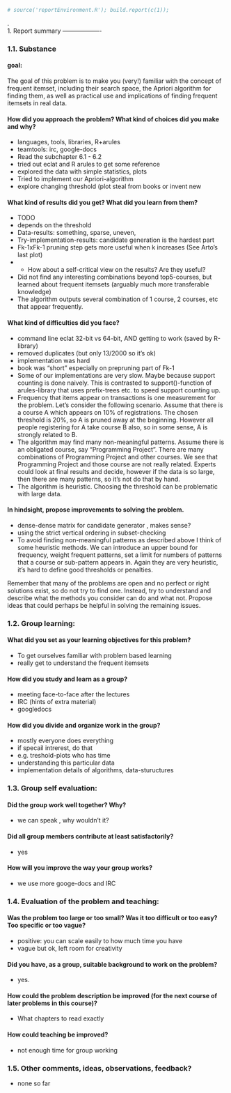```r
# source('reportEnvironment.R'); build.report(c(1));
```
.  
1. Report summary
-------------------


### 1.1. Substance

#### goal:

The goal of this problem is to make you (very!) familiar with the concept of frequent itemset, including their search space, the Apriori algorithm for finding them, as well as practical use and implications of finding frequent itemsets in real data.


#### How did you approach the problem? What kind of choices did you make and why?
* languages, tools, libraries, R+arules
* teamtools: irc, google-docs
* Read the subchapter 6.1 - 6.2
* tried out eclat and R arules to get some reference
* explored the data with simple statistics, plots
* Tried to implement our Apriori-algorithm
* explore changing threshold (plot steal from books or invent new

#### What kind of results did you get? What did you learn from them?
* TODO
* depends on the threshold
* Data-results: something, sparse, uneven,
* Try-implementation-results: candidate generation is the hardest part
* Fk-1xFk-1 pruning step gets more useful when k increases (See Arto’s last plot)
* - How about a self-critical view on the results? Are they useful?
* Did not find any interesting combinations beyond top5-courses, but learned about frequent itemsets (arguably much more transferable knowledge)
* The algorithm outputs several combination of 1 course, 2 courses, etc that appear frequently.

#### What kind of difficulties did you face?
* command line eclat 32-bit vs 64-bit, AND getting to work (saved by R-library)
* removed duplicates (but only 13/2000 so it’s ok)
* implementation was hard
* book was “short” especially on prepruning part of Fk-1
* Some of our implementations are very slow. Maybe because support counting is done naively. This is contrasted to support()-function of arules-library that uses prefix-trees etc. to speed support counting up.
* Frequency that items appear on transactions is one measurement for the problem. Let’s consider the following scenario. Assume that there is a course A which appears on 10% of registrations. The chosen threshold is 20%, so A is pruned away at the beginning. However all people registering for A take course B also, so in some sense, A is strongly related to B.
* The algorithm may find many non-meaningful patterns. Assume there is an obligated course, say “Programming Project”. There are many combinations of Programming Project and other courses. We see that Programming Project and those course are not really related. Experts could look at final results and decide, however if the data is so large, then there are many patterns, so it’s not do that by hand.
* The algorithm is heuristic. Choosing the threshold can be problematic with large data.

#### In hindsight, propose improvements to solving the problem.
* dense-dense matrix for candidate generator , makes sense?
* using the strict vertical ordering in subset-checking
* To avoid finding non-meaningful patterns as described above I think of some heuristic methods. We can introduce an upper bound for frequency, weight frequent patterns, set a limit for numbers of patterns that a course or sub-pattern appears in. Again they are very heuristic, it’s hard to define good thresholds or penalties.

Remember that many of the problems are open and no perfect or right solutions exist, so do not try to find one. Instead, try to understand and describe what the methods you consider can do and what not. Propose ideas that could perhaps be helpful in solving the remaining issues.


### 1.2. Group learning:

#### What did you set as your learning objectives for this problem?
* To get ourselves familiar with problem based learning
* really get to understand the frequent itemsets

#### How did you study and learn as a group?
* meeting face-to-face after the lectures
* IRC (hints of extra material)
* googledocs

#### How did you divide and organize work in the group?
* mostly everyone does everything
* if specail intrerest, do that
* e.g. treshold-plots who has time
* understanding this particular data
* implementation details of algorithms, data-stuructures


### 1.3. Group self evaluation:

#### Did the group work well together? Why?
* we can speak , why wouldn’t it?

#### Did all group members contribute at least satisfactorily?
* yes

#### How will you improve the way your group works?
* we use more googe-docs and IRC

### 1.4. Evaluation of the problem and teaching:

#### Was the problem too large or too small? Was it too difficult or too easy? Too specific or too vague?
* positive: you can scale easily to how much time you have
* vague but ok, left room for creativity

#### Did you have, as a group, suitable background to work on the problem?
* yes.

#### How could the problem description be improved (for the next course of later problems in this course)?
* What chapters to read exactly

#### How could teaching be improved?
* not enough time for group working

### 1.5. Other comments, ideas, observations, feedback?

* none so far
